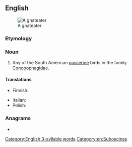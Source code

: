 ==English==
{{wikipedia}}
[[Image:Chupa dente de capuz.jpg|thumb|A gnateater]]

===Etymology===
{{compound|en|gnat|eater}}

===Noun===
{{en-noun}}

# Any of the South American [[passerine]] birds in the family [[Conopophagidae]].

====Translations====
{{trans-top|any of the South American passerine bird in the family Conopophagidae}}
* Finnish: {{t|fi|töpökkä}}
{{trans-mid}}
* Italian: {{t|it|mangiamoscerini|m}}
* Polish: {{t+|pl|mrówkożer|m}}
{{trans-bottom}}

===Anagrams===
* {{anagrams|en|a=aaeegnrtt|argentate}}

[[Category:English 3-syllable words]]
[[Category:en:Suboscines]]